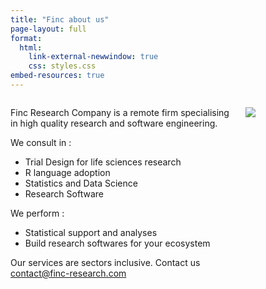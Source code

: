 ```yaml
---
title: "Finc about us"
page-layout: full
format: 
  html:
    link-external-newwindow: true
    css: styles.css
embed-resources: true
---
```


::: columns
::: {.column width="70%"}
Finc Research Company is a remote firm specialising in high quality research and software engineering.

We consult in :

-   Trial Design for life sciences research
-   R language adoption
-   Statistics and Data Science
-   Research Software

We perform :

-   Statistical support and analyses
-   Build research softwares for your ecosystem

Our services are sectors inclusive. Contact us [contact\@finc-research.com](email:%20contact@finc-research.com)
:::

::: {.column width="25%"}
![](media/imgfile3.png)
:::

:::



